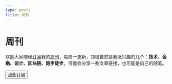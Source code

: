 ```yaml
---
type: posts
title: 周刊
---
```


# 周刊

欢迎大家随缘[订阅](https://geekplux.zhubai.love)我的[周刊](https://geekplux.zhubai.love)，每周一更新，领域自然是我感兴趣的几个：**技术、金融、设计、区块链、跑步徒步**。可能会分享一些文章链接，也可能是自己的随笔。


<Button>点此订阅</Button>
